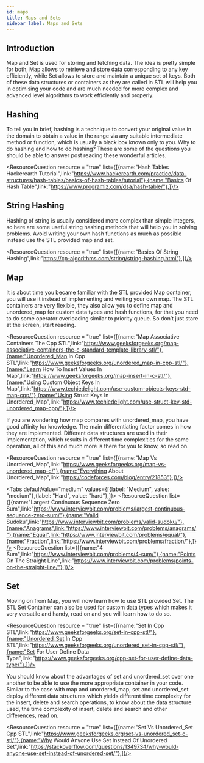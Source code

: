 ```yaml
---
id: maps
title: Maps and Sets
sidebar_label: Maps and Sets
---
```


## Introduction
Map and Set is used for storing and fetching data. The idea is pretty simple for both, Map allows to retrieve and store data corresponding to any key efficiently,  while Set allows to store and maintain a unique set of keys. Both of these data structures or containers as they are called in STL will help you in optimising your code and are much needed for more complex and advanced level algorithms to work efficiently and properly.

## Hashing
To tell you in brief, hashing is a technique to convert your original value in the domain to obtain a value in the range via any suitable intermediate method or function, which is usually a black box known only to you. Why to do hashing and how to do hashing? These are some of the questions you should be able to answer post reading these wonderful articles.


<ResourceQuestion resource = "true" list={[{name:"Hash Tables Hackerearth Tutorial",link:"https://www.hackerearth.com/practice/data-structures/hash-tables/basics-of-hash-tables/tutorial"},{name:"Basics Of Hash Table",link:"https://www.programiz.com/dsa/hash-table/"},]}/>



## String Hashing
Hashing of string is usually considered more complex than simple integers, so here are some useful string hashing methods that will help you in solving problems. Avoid writing your own hash functions as much as possible instead use the STL provided map and set.


<ResourceQuestion resource = "true" list={[{name:"Basics Of String Hashing",link:"https://cp-algorithms.com/string/string-hashing.html"},]}/>



## Map
It is about time you became familiar with the STL provided Map container, you will use it instead of implementing and writing your own map. The STL containers are very flexible, they also allow you to define map and unordered_map for custom data types and hash functions, for that you need to do some operator overloading similar to priority queue. So don’t just stare at the screen, start reading. 

<TipsCaution tip = "false" content= "The following STL utilities for Map in C++ is a must know : size(), insert(), erase(), begin(), end(), find(), pair_insert()." />



<ResourceQuestion resource = "true" list={[{name:"Map Associative Containers The Cpp STL",link:"https://www.geeksforgeeks.org/map-associative-containers-the-c-standard-template-library-stl/"},{name:"Unordered_Map In Cpp STL",link:"https://www.geeksforgeeks.org/unordered_map-in-cpp-stl/"},{name:"Learn How To Insert Values In Map",link:"https://www.geeksforgeeks.org/map-insert-in-c-stl/"},{name:"Using Custom Object Keys In Map",link:"https://www.techiedelight.com/use-custom-objects-keys-std-map-cpp/"},{name:"Using Struct Keys In Unordered_Map",link:"https://www.techiedelight.com/use-struct-key-std-unordered_map-cpp/"},]}/>


If you are wondering how map compares with unordered_map, you have good affinity for knowledge. The main differentiating factor comes in how they are implemented. Different data structures are used in their implementation, which results in different time complexities for the same operation, all of this and much more is there for you to know, so read on.


<ResourceQuestion resource = "true" list={[{name:"Map Vs Unordered_Map",link:"https://www.geeksforgeeks.org/map-vs-unordered_map-c/"},{name:"Everything About Unordered_Map",link:"https://codeforces.com/blog/entry/21853"},]}/>

<TipsCaution tip = "true" content= "Remember the worst case time complexities of insert, delete and search operations in map and unordered_map." />


<Tabs
	defaultValue="medium"
	values={[{label: "Medium", value: "medium"},{label: "Hard", value: "hard"},]}>
	<TabItem value="medium">
		<ResourceQuestion  list={[{name:"Largest Continuous Sequence Zero Sum",link:"https://www.interviewbit.com/problems/largest-continuous-sequence-zero-sum/"},{name:"Valid Sudoku",link:"https://www.interviewbit.com/problems/valid-sudoku/"},{name:"Anagrams",link:"https://www.interviewbit.com/problems/anagrams/"},{name:"Equal",link:"https://www.interviewbit.com/problems/equal/"},{name:"Fraction",link:"https://www.interviewbit.com/problems/fraction/"},]}/>
	</TabItem>
	<TabItem value="hard">
		<ResourceQuestion  list={[{name:"4 Sum",link:"https://www.interviewbit.com/problems/4-sum/"},{name:"Points On The Straight Line",link:"https://www.interviewbit.com/problems/points-on-the-straight-line/"},]}/>
	</TabItem>
	
</Tabs>


## Set
Moving on from Map, you will now learn how to use STL provided Set. The STL Set Container can also be used for custom data types which makes it very versatile and handy, read on and you will learn how to do so.

<TipsCaution tip = "false" content= "The following STL utilities for Set in C++ is a must know : size(), insert(), erase(), begin(), end(), find()." />



<ResourceQuestion resource = "true" list={[{name:"Set In Cpp STL",link:"https://www.geeksforgeeks.org/set-in-cpp-stl/"},{name:"Unordered_Set In Cpp STL",link:"https://www.geeksforgeeks.org/unordered_set-in-cpp-stl/"},{name:"Set For User Define Data Type",link:"https://www.geeksforgeeks.org/cpp-set-for-user-define-data-type/"},]}/>


You should know about the advantages of set and unordered_set over one another to be able to use the more appropriate container in your code. Similar to the case with map and unordered_map, set and unordered_set deploy different data structures which yields different time complexity for the insert, delete and search operations, to know about the data structure used, the time complexity of insert, delete and search and other differences, read on.


<ResourceQuestion resource = "true" list={[{name:"Set Vs Unordered_Set Cpp STL",link:"https://www.geeksforgeeks.org/set-vs-unordered_set-c-stl/"},{name:"Why Would Anyone Use Set Instead Of Unordered Set",link:"https://stackoverflow.com/questions/1349734/why-would-anyone-use-set-instead-of-unordered-set/"},]}/>

